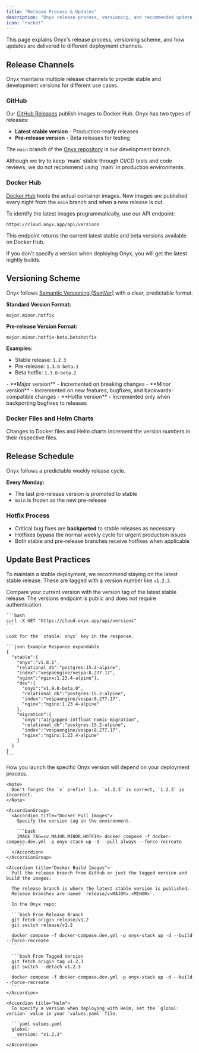 ```yaml
---
title: "Release Process & Updates"
description: "Onyx release process, versioning, and recommended update process"
icon: "rocket"
---
```


This page explains Onyx's release process, versioning scheme,
and how updates are delivered to different deployment channels.

## Release Channels

<Note>
  Onyx maintains multiple release channels to provide stable and development versions for different use cases.
</Note>

### GitHub

Our [GitHub Releases](https://github.com/onyx-dot-app/onyx/releases) publish images to Docker Hub.
Onyx has two types of releases:
- **Latest stable version** - Production-ready releases
- **Pre-release version** - Beta releases for testing

The `main` branch of the [Onyx repository](https://github.com/onyx-dot-app/onyx) is our development branch.

<Warning>
  Although we try to keep `main` stable through CI/CD tests and code reviews,
  we do not recommend using `main` in production environments.
</Warning>

### Docker Hub

[Docker Hub](https://hub.docker.com/r/onyxdotapp/onyx) hosts the actual container images.
New images are published every night from the `main` branch and when a new release is cut.

To identify the latest images programmatically, use our API endpoint:

```
https://cloud.onyx.app/api/versions
```

This endpoint returns the current latest stable and beta versions available on Docker Hub.

<Tip>
  If you don't specify a version when deploying Onyx, you will get the latest nightly builds.
</Tip>

## Versioning Scheme

Onyx follows [Semantic Versioning (SemVer)](https://semver.org/) with a clear, predictable format.

**Standard Version Format:**

```
major.minor.hotfix
```

**Pre-release Version Format:**

```
major.minor.hotfix-beta.betahotfix
```

**Examples:**
- Stable release: `1.2.3`
- Pre-release: `1.3.0-beta.1`
- Beta hotfix: `1.3.0-beta.2`

<Note>
  - **Major version** - Incremented on breaking changes
  - **Minor version** - Incremented on new features, bugfixes, and backwards-compatible changes
  - **Hotfix version** - Incremented only when backporting bugfixes to releases
</Note>

### Docker Files and Helm Charts

Changes to Docker files and Helm charts increment the version numbers in their respective files.

## Release Schedule

Onyx follows a predictable weekly release cycle.

**Every Monday:**
- The last pre-release version is promoted to stable
- `main` is frozen as the new pre-release

### Hotfix Process

- Critical bug fixes are **backported** to stable releases as necessary
- Hotfixes bypass the normal weekly cycle for urgent production issues
- Both stable and pre-release branches receive hotfixes when applicable

## Update Best Practices

To maintain a stable deployment, we recommend staying on the latest stable release.
These are tagged with a version number like `v1.2.3`.

<Steps>
  <Step title="Check Versions API for Stable Version Tag">
    Compare your current version with the version tag of the latest stable release.
    The versions endpoint is public and does not require authentication.

    ```bash
    curl -X GET "https://cloud.onyx.app/api/versions"
    ```

    Look for the `stable: onyx` key in the response.

    ```json Example Response expandable
    {
      "stable":{
        "onyx":"v1.8.1",
        "relational_db":"postgres:15.2-alpine",
        "index":"vespaengine/vespa:8.277.17",
        "nginx":"nginx:1.23.4-alpine"},
        "dev":{
          "onyx":"v1.9.0-beta.0",
          "relational_db":"postgres:15.2-alpine",
          "index":"vespaengine/vespa:8.277.17",
          "nginx":"nginx:1.23.4-alpine"
        },
        "migration":{
          "onyx":"airgapped-intfloat-nomic-migration",
          "relational_db":"postgres:15.2-alpine",
          "index":"vespaengine/vespa:8.277.17",
          "nginx":"nginx:1.23.4-alpine"
        }
      }
    }
    ```
  </Step>

  <Step title="Launch Onyx with the Version Tag">
    How you launch the specific Onyx version will depend on your deployment process.

    <Note>
      Don't forget the `v` prefix! I.e. `v1.2.3` is correct, `1.2.3` is incorrect.
    </Note>

    <AccordionGroup>
      <Accordion title="Docker Pull Images">
        Specify the version tag in the environment.

        ```bash
        IMAGE_TAG=<v.MAJOR.MINOR.HOTFIX> docker compose -f docker-compose.dev.yml -p onyx-stack up -d --pull always --force-recreate
        ```
      </Accordion>
    </AccordionGroup>

    <Accordion title="Docker Build Images">
      Pull the release branch from GitHub or just the tagged version and build the images.

      The release branch is where the latest stable version is published.
      Release branches are named `release/v<MAJOR>.<MINOR>`.

      In the Onyx repo:

      ```bash From Release Branch
      git fetch origin release/v1.2
      git switch release/v1.2

      docker compose -f docker-compose.dev.yml -p onyx-stack up -d --build --force-recreate
      ```

      ```bash From Tagged Version
      git fetch origin tag v1.2.3
      git switch --detach v1.2.3

      docker compose -f docker-compose.dev.yml -p onyx-stack up -d --build --force-recreate
      ```
    </Accordion>

    <Accordion title="Helm">
      To specify a version when deploying with Helm, set the `global: version` value in your `values.yaml` file.

      ```yaml values.yaml
      global:
        version: "v1.2.3"
      ```
    </Accordion>
  </Step>
</Steps>
